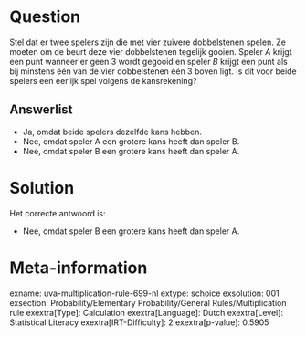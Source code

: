 Question
========

Stel dat er twee spelers zijn die met vier zuivere dobbelstenen spelen.
Ze moeten om de beurt deze vier dobbelstenen tegelijk gooien. Speler *A*
krijgt een punt wanneer er geen 3 wordt gegooid en speler *B* krijgt een
punt als bij minstens één van de vier dobbelstenen één 3 boven ligt. Is
dit voor beide spelers een eerlijk spel volgens de kansrekening?


Answerlist
----------

* Ja, omdat beide spelers dezelfde kans hebben.
* Nee, omdat speler A een grotere kans heeft dan speler B.
* Nee, omdat speler B een grotere kans heeft dan speler A.

Solution
========

Het correcte antwoord is: 

* Nee, omdat speler B een grotere kans heeft dan speler A.

Meta-information
================
exname: uva-multiplication-rule-699-nl
extype: schoice
exsolution: 001
exsection: Probability/Elementary Probability/General Rules/Multiplication rule
exextra[Type]: Calculation
exextra[Language]: Dutch
exextra[Level]: Statistical Literacy
exextra[IRT-Difficulty]: 2
exextra[p-value]: 0.5905
